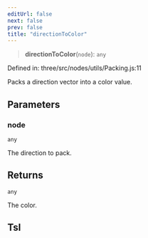 ```yaml
---
editUrl: false
next: false
prev: false
title: "directionToColor"
---
```


> **directionToColor**(`node`): `any`

Defined in: three/src/nodes/utils/Packing.js:11

Packs a direction vector into a color value.

## Parameters

### node

`any`

The direction to pack.

## Returns

`any`

The color.

## Tsl

